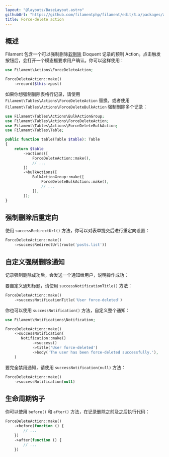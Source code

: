 ```yaml
---
layout: "@layouts/BaseLayout.astro"
githubUrl: "https://github.com/filamentphp/filament/edit/3.x/packages/actions/docs/07-prebuilt-actions/06-force-delete.md"
title: Force-delete action
---
```


## 概述

Filament 包含一个可以强制删除[软删除](https://laravel.com/docs/eloquent#soft-deleting) Eloquent 记录的预制 Action。点击触发按钮后，会打开一个模态框要求用户确认。你可以这样使用：

```php
use Filament\Actions\ForceDeleteAction;

ForceDeleteAction::make()
    ->record($this->post)
```

如果你想强制删除表格行记录，请使用 `Filament\Tables\Actions\ForceDeleteAction` 替换，或者使用 `Filament\Tables\Actions\ForceDeleteBulkAction` 强制删除多个记录：

```php
use Filament\Tables\Actions\BulkActionGroup;
use Filament\Tables\Actions\ForceDeleteAction;
use Filament\Tables\Actions\ForceDeleteBulkAction;
use Filament\Tables\Table;

public function table(Table $table): Table
{
    return $table
        ->actions([
            ForceDeleteAction::make(),
            // ...
        ])
        ->bulkActions([
            BulkActionGroup::make([
                ForceDeleteBulkAction::make(),
                // ...
            ]),
        ]);
}
```

## 强制删除后重定向

使用 `successRedirectUrl()` 方法，你可以对表单提交后进行重定向设置：

```php
ForceDeleteAction::make()
    ->successRedirectUrl(route('posts.list'))
```

## 自定义强制删除通知

记录强制删除成功后，会发送一个通知给用户，说明操作成功：

要自定义通知标题，请使用 `successNotificationTitle()` 方法：

```php
ForceDeleteAction::make()
    ->successNotificationTitle('User force-deleted')
```

你也可以使用 `successNotification()` 方法，自定义整个通知：

```php
use Filament\Notifications\Notification;

ForceDeleteAction::make()
    ->successNotification(
       Notification::make()
            ->success()
            ->title('User force-deleted')
            ->body('The user has been force-deleted successfully.'),
    )
```

要完全禁用通知，请使用 `successNotification(null)` 方法：

```php
ForceDeleteAction::make()
    ->successNotification(null)
```

## 生命周期钩子

你可以使用 `before()` 和  `after()` 方法，在记录删除之前及之后执行代码：

```php
ForceDeleteAction::make()
    ->before(function () {
        // ...
    })
    ->after(function () {
        // ...
    })
```
